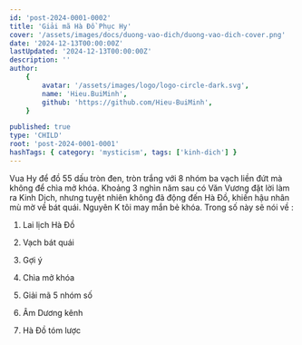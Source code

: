 ```yaml
---
id: 'post-2024-0001-0002'
title: 'Giải mã Hà Đồ Phục Hy'
cover: '/assets/images/docs/duong-vao-dich/duong-vao-dich-cover.png'
date: '2024-12-13T00:00:00Z'
lastUpdated: '2024-12-13T00:00:00Z'
description: ''
author:
    {
        avatar: '/assets/images/logo/logo-circle-dark.svg',
        name: 'Hieu.BuiMinh',
        github: 'https://github.com/Hieu-BuiMinh',
    }

published: true
type: 'CHILD'
root: 'post-2024-0001-0001'
hashTags: { category: 'mysticism', tags: ['kinh-dich'] }
---
```


Vua Hy để đồ 55 dấu tròn đen, tròn trắng với 8 nhóm ba vạch liền đứt mà không để chìa mở khóa. Khoảng 3 nghìn năm sau có Văn Vương đặt lời làm ra Kinh Dịch, nhưng tuyệt nhiên không đã động đến Hà Đồ, khiến hậu nhân mù mờ về bát quái. Nguyên K tôi may mắn bẻ khóa. Trong số này sẽ nói về :

1. Lai lịch Hà Đồ

2. Vạch bát quái

3. Gợi ý

4. Chìa mở khóa

5. Giải mã 5 nhóm số

6. Âm Dương kênh

7. Hà Đồ tóm lược
